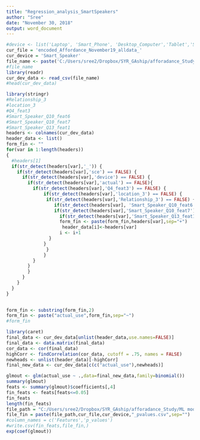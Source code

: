 ```yaml
---
title: "Regression_analysis_SmartSpeakers"
author: "Sree"
date: "November 30, 2018"
output: word_document
---
```


```r
#device <- list('Laptop', 'Smart_Phone', 'Desktop_Computer','Tablet','Smart_Speaker','Smart_Watch')
cur_file = 'encoded_Affordance_November19_alldata_'
cur_device = 'Smart_Speaker'
file_name <- paste('C:/Users/sree2/Dropbox/SYR_GAship/afforadance_Study/Datasets/Encoded_files/',cur_file,'Smart_Speaker','_data.csv',sep="")
#file_name
library(readr)
cur_dev_data <- read_csv(file_name)
#head(cur_dev_data)
```

```r
library(stringr)
#Relationship_3
#location_3
#Q4_feat3
#Smart_Speaker_Q10_feat6          
#Smart_Speaker_Q10_feat7
#Smart_Speaker_Q13_feat1
headers <- colnames(cur_dev_data)
header_data <- list()
form_fin <- ""
for(var in 1:length(headers))
{
  #headers[1]
  if(str_detect(headers[var],'_')) {
    if(str_detect(headers[var],'sce') == FALSE) {
      if(str_detect(headers[var],'device') == FALSE) {
        if(str_detect(headers[var],'actual') == FALSE){
          if(str_detect(headers[var],'Q4_feat3') == FALSE) {
              if(str_detect(headers[var],'location_3') == FALSE) {
               if(str_detect(headers[var],'Relationship_3') == FALSE) {
                  if(str_detect(headers[var], 'Smart_Speaker_Q10_feat6') == FALSE) {
                  if(str_detect(headers[var],'Smart_Speaker_Q10_feat7') == FALSE) {
                    if(str_detect(headers[var],'Smart_Speaker_Q13_feat1') == FALSE){
                    form_fin <- paste(form_fin,headers[var],sep="+")
                     header_data[i]<-headers[var]
                    i <- i+1
                }
              }
               }
              }
          }
        }
        }
      }
    }
  }
}
      

form_fin <- substring(form_fin,2)
form_fin <- paste("actual_use",form_fin,sep="~")
#form_fin
```



```r
library(caret)
final_data <- cur_dev_data[unlist(header_data,use.names=FALSE)]
final_data <- data.matrix(final_data)
cor_data <- cor(final_data)
highCorr <- findCorrelation(cor_data, cutoff = .75, names = FALSE)
newheads <- unlist(header_data)[-highCorr]
final_new_data <- cur_dev_data[c(c("actual_use"),newheads)]
```


```r
glmout <- glm(actual_use ~ .,data=final_new_data,family=binomial())
summary(glmout)
feats <- summary(glmout)$coefficients[,4]
fin_feats <- feats[feats<=0.05]
fin_feats
length(fin_feats)
file_path = "C:/Users/sree2/Dropbox/SYR_GAship/afforadance_Study/ML models/logistic_Regression_p_values/New results/"
file_fin = paste(file_path,cur_file,cur_device,"_pvalues.csv",sep="")
#column_names = c('Features','p_values')
#write.csv(fin_feats,file_fin,)
exp(coef(glmout))
```

